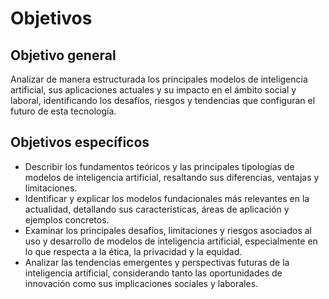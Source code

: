 # Objetivos

## Objetivo general

Analizar de manera estructurada los principales modelos de inteligencia artificial, sus aplicaciones actuales y su impacto en el ámbito social y laboral, identificando los desafíos, riesgos y tendencias que configuran el futuro de esta tecnología.

## Objetivos específicos

- Describir los fundamentos teóricos y las principales tipologías de modelos de inteligencia artificial, resaltando sus diferencias, ventajas y limitaciones.
- Identificar y explicar los modelos fundacionales más relevantes en la actualidad, detallando sus características, áreas de aplicación y ejemplos concretos.
- Examinar los principales desafíos, limitaciones y riesgos asociados al uso y desarrollo de modelos de inteligencia artificial, especialmente en lo que respecta a la ética, la privacidad y la equidad.
- Analizar las tendencias emergentes y perspectivas futuras de la inteligencia artificial, considerando tanto las oportunidades de innovación como sus implicaciones sociales y laborales.